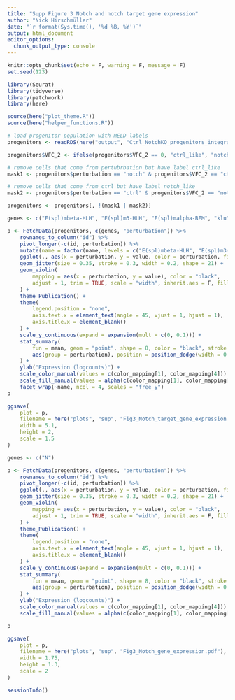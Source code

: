 ```yaml
---
title: "Supp Figure 3 Notch and notch target gene expression"
author: "Nick Hirschmüller"
date: "`r format(Sys.time(), '%d %B, %Y')`"
output: html_document
editor_options: 
  chunk_output_type: console
---
```


```r
knitr::opts_chunk$set(echo = F, warning = F, message = F)
set.seed(123)
```


```r
library(Seurat)
library(tidyverse)
library(patchwork)
library(here)

source(here("plot_theme.R"))
source(here("helper_functions.R"))
```


```r
# load progenitor population with MELD labels
progenitors <- readRDS(here("output", "Ctrl_NotchKO_progenitors_integrated_meld.rds"))

progenitors$VFC_2 <- ifelse(progenitors$VFC_2 == 0, "ctrl_like", "notch_like")

# remove cells that come from pertubrbation but have label ctrl_like
mask1 <- progenitors$perturbation == "notch" & progenitors$VFC_2 == "ctrl_like"

# remove cells that come from ctrl but have label notch_like
mask2 <- progenitors$perturbation == "ctrl" & progenitors$VFC_2 == "notch_like"

progenitors <- progenitors[, !(mask1 | mask2)]
```


```r
genes <- c("E(spl)mbeta-HLH", "E(spl)m3-HLH", "E(spl)malpha-BFM", "klu")

p <- FetchData(progenitors, c(genes, "perturbation")) %>%
    rownames_to_column("id") %>%
    pivot_longer(-c(id, perturbation)) %>%
    mutate(name = factor(name, levels = c("E(spl)mbeta-HLH", "E(spl)m3-HLH", "E(spl)malpha-BFM", "klu"))) %>%
    ggplot(., aes(x = perturbation, y = value, color = perturbation, fill = perturbation)) +
    geom_jitter(size = 0.35, stroke = 0.3, width = 0.2, shape = 21) +
    geom_violin(
        mapping = aes(x = perturbation, y = value), color = "black",
        adjust = 1, trim = TRUE, scale = "width", inherit.aes = F, fill = NA, width = 0.4 # adjust width so the violine does not stick out too much
    ) +
    theme_Publication() +
    theme(
        legend.position = "none",
        axis.text.x = element_text(angle = 45, vjust = 1, hjust = 1),
        axis.title.x = element_blank()
    ) +
    scale_y_continuous(expand = expansion(mult = c(0, 0.1))) +
    stat_summary(
        fun = mean, geom = "point", shape = 8, color = "black", stroke = 0.85, show.legend = F,
        aes(group = perturbation), position = position_dodge(width = 0.9)
    ) +
    ylab("Expression (logcounts)") +
    scale_color_manual(values = c(color_mapping[1], color_mapping[4])) +
    scale_fill_manual(values = alpha(c(color_mapping[1], color_mapping[4]), 0.3)) +
    facet_wrap(~name, ncol = 4, scales = "free_y")
p

ggsave(
    plot = p,
    filename = here("plots", "sup", "Fig3_Notch_target_gene_expression.pdf"),
    width = 5.1,
    height = 2,
    scale = 1.5
)
```


```r
genes <- c("N")

p <- FetchData(progenitors, c(genes, "perturbation")) %>%
    rownames_to_column("id") %>%
    pivot_longer(-c(id, perturbation)) %>%
    ggplot(., aes(x = perturbation, y = value, color = perturbation, fill = perturbation)) +
    geom_jitter(size = 0.35, stroke = 0.3, width = 0.2, shape = 21) +
    geom_violin(
        mapping = aes(x = perturbation, y = value), color = "black",
        adjust = 1, trim = TRUE, scale = "width", inherit.aes = F, fill = NA, width = 0.4 # adjust width so the violine does not stick out too much
    ) +
    theme_Publication() +
    theme(
        legend.position = "none",
        axis.text.x = element_text(angle = 45, vjust = 1, hjust = 1),
        axis.title.x = element_blank()
    ) +
    scale_y_continuous(expand = expansion(mult = c(0, 0.1))) +
    stat_summary(
        fun = mean, geom = "point", shape = 8, color = "black", stroke = 0.85, show.legend = F,
        aes(group = perturbation), position = position_dodge(width = 0.9)
    ) +
    ylab("Expression (logcounts)") +
    scale_color_manual(values = c(color_mapping[1], color_mapping[4])) +
    scale_fill_manual(values = alpha(c(color_mapping[1], color_mapping[4]), 0.3))

p

ggsave(
    plot = p,
    filename = here("plots", "sup", "Fig3_Notch_gene_expression.pdf"),
    width = 1.75,
    height = 1.3,
    scale = 2
)
```

```r
sessionInfo()
```

